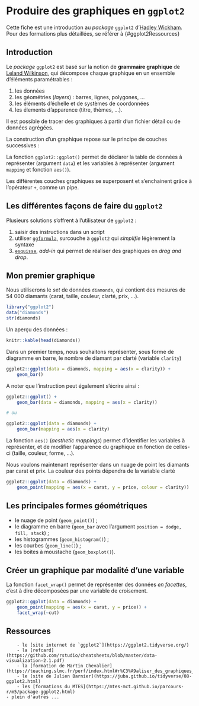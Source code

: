 # Produire des graphiques en `ggplot2`

Cette fiche est une introduction au *package* `ggplot2` d'[Hadley Wickham](http://hadley.nz/). Pour des formations plus détaillées, se référer à {#ggplot2Ressources}

## Introduction

::: remarque
Le *package* `ggplot2` est basé sur la notion de **grammaire graphique** de [Leland Wilkinson](https://www.jstatsoft.org/index.php/jss/article/view/v017b03/v17b03.pdf), qui décompose chaque graphique en un ensemble d'éléments paramétrables :

1. les données
2. les géométries (*layers*) : barres, lignes, polygones, ...
3. les éléments d'échelle et de systèmes de coordonnées
4. les élements d'apparence (titre, thèmes, ...).

Il est possible de tracer des graphiques à partir d'un fichier détail ou de données agrégées.
:::

La construction d'un graphique repose sur le principe de couches successives :

La fonction `ggplot2::ggplot()` permet de déclarer la table de données à représenter (argument `data`) et les variables à représenter (argument `mapping` et fonction `aes()`).

Les différentes couches graphiques se superposent et s'enchainent grâce à l'opérateur `+`, comme un pipe.

## Les différentes façons de faire du `ggplot2`

Plusieurs solutions s'offrent à l'utilisateur de `ggplot2` :

1. saisir des instructions dans un script
2. utiliser [`ggformula`](https://cran.r-project.org/web/packages/ggformula/vignettes/ggformula-blog.html), surcouche à `ggplot2` qui *simplifie* légèrement la syntaxe
3. [`esquisse`](https://cran.r-project.org/web/packages/esquisse/readme/README.html), *add-in* qui permet de réaliser des graphiques en *drag and drop*.

## Mon premier graphique

Nous utiliserons le *set* de données `diamonds`, qui contient des mesures de 54 000 diamants (carat, taille, couleur, clarté, prix, ...).

```r
library("ggplot2")
data("diamonds")
str(diamonds)
```

Un aperçu des données :

```r
knitr::kable(head(diamonds))
```

Dans un premier temps, nous souhaitons représenter, sous forme de diagramme en barre, le nombre de diamant par clarté (variable `clarity`)
```r
ggplot2::ggplot(data = diamonds, mapping = aes(x = clarity)) +
	geom_bar()
```

A noter que l'instruction peut également s'écrire ainsi :

```r
ggplot2::ggplot() +
	geom_bar(data = diamonds, mapping = aes(x = clarity))

# ou

ggplot2::ggplot(data = diamonds) +
	geom_bar(mapping = aes(x = clarity)
```

La fonction `aes()` (*aesthetic mappings*) permet d'identifier les variables à représenter, et de modifier l'apparence du graphique en fonction de celles-ci (taille, couleur, forme, ...).

Nous voulons maintenant représenter dans un nuage de point les diamants par carat et prix. La couleur des points dépendra de la variable clarté
```r
ggplot2::ggplot(data = diamonds) +
	geom_point(mapping = aes(x = carat, y = price, colour = clarity))
```

## Les principales formes géométriques

* le nuage de point (`geom_point()`) ;
* le diagramme en barre (`geom_bar` avec l'argument `position = dodge, fill, stack`) ;
* les histogrammes (`geom_histogram()`) ;
* les courbes (`geom_line()`) ;
* les boites à moustache (`geom_boxplot()`).

## Créer un graphique par modalité d'une variable

La fonction `facet_wrap()` permet de représenter des données *en facettes*, c'est à dire décomposées par une variable de croisement.

```r
ggplot2::ggplot(data = diamonds) +
	geom_point(mapping = aes(x = carat, y = price)) +
	facet_wrap(~cut)
```

## Ressources {#ggplot2Ressources}

		- le [site internet de `ggplot2`](https://ggplot2.tidyverse.org/)
		- la [refcard](https://github.com/rstudio/cheatsheets/blob/master/data-visualization-2.1.pdf)
		- la [formation de Martin Chevalier](https://teaching.slmc.fr/perf/index.html#r%C3%A9aliser_des_graphiques_avec_r)
		- le [site de Julien Barnier](https://juba.github.io/tidyverse/08-ggplot2.html)
		- les [formations du MTES](https://mtes-mct.github.io/parcours-r/m5/package-ggplot2.html)
    - plein d'autres ...
